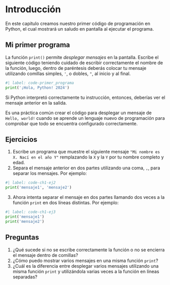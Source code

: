 # Introducción

En este capítulo creamos nuestro primer código de programación en Python, el cual mostrará un saludo en pantalla al ejecutar el programa.

## Mi primer programa

La función ```print()``` permite *desplegar mensajes* en la pantalla. Escribe el siguiente código teniendo cuidado de escribir correctamente el nombre de la función, luego, dentro de paréntesis deberás colocar tu mensaje utilizando comillas simples, ``'``, o dobles, ``"``, al inicio
y al final.

```python
#| label: code-primer_programa
print('¡Hola, Python! 2024')
```

Si Python interpretó correctamente tu instrucción, entonces, deberías ver el mensaje anterior en la salida.

::: {.callout-note}
Es una práctica común crear el código para desplegar un mensaje de ```Hello, world!``` cuando se aprende un lenguaje nuevo de programación para comprobar que todo se encuentra configurado correctamente.
:::

## Ejercicios

1. Escribe un programa que muestre el siguiente mensaje `"Mi nombre es X. Nací en el año Y"` remplazando la `X` y la `Y` por tu nombre completo y edad.
2. Separa el mensaje anterior en dos partes utilizando una coma, `,`, para separar los mensajes. Por ejemplo:

```python
#| label: code-ch1-ej2
print('mensaje1', 'mensaje2')
```


3. Ahora intenta separar el mensaje en dos partes llamando dos veces a la función `print` en dos líneas distintas. Por ejemplo:


```python
#| label: code-ch1-ej3
print('mensaje1')
print('mensaje2')
```

## Preguntas

1. ¿Qué sucede si no se escribe correctamente la función o no se encierra el mensaje dentro de comillas?
2. ¿Cómo puedo mostrar varios mensajes en una misma función `print`?
3. ¿Cuál es la diferencia entre desplegar varios mensajes utilizando una misma función `print` y utilizándola varias veces a la función en líneas separadas?
